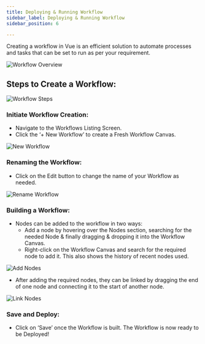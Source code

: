 ```yaml
---
title: Deploying & Running Workflow
sidebar_label: Deploying & Running Workflow
sidebar_position: 6

---
```


<head>
  <title> Deploying & Running Workflow  </title>
  <meta name="description" content="" />
</head>
Creating a workflow in Vue is an efficient solution to automate processes and tasks that can be set to run as per your requirement.

![Workflow Overview](https://d1r1e7xjkfj7nz.cloudfront.net/image-20240520-103334.png)

## Steps to Create a Workflow:

![Workflow Steps](https://d1r1e7xjkfj7nz.cloudfront.net/image-20240520-103800.png)

### Initiate Workflow Creation:

- Navigate to the Workflows Listing Screen.
- Click the ‘+ New Workflow’ to create a Fresh Workflow Canvas.

![New Workflow](https://d1r1e7xjkfj7nz.cloudfront.net/image-20240520-065042.png)

### Renaming the Workflow:
- Click on the Edit button to change the name of your Workflow as needed.

![Rename Workflow](https://d1r1e7xjkfj7nz.cloudfront.net/image-20240520-065251.png)

### Building a Workflow:

- Nodes can be added to the workflow in two ways:
  - Add a node by hovering over the Nodes section, searching for the needed Node & finally dragging & dropping it into the Workflow Canvas.
  - Right-click on the Workflow Canvas and search for the required node to add it. This also shows the history of recent nodes used.

![Add Nodes](https://d1r1e7xjkfj7nz.cloudfront.net/image-20240520-071522.png)

- After adding the required nodes, they can be linked by dragging the end of one node and connecting it to the start of another node.

![Link Nodes](https://d1r1e7xjkfj7nz.cloudfront.net/image-20240520-074222.png)

### Save and Deploy:

- Click on ‘Save’ once the Workflow is built. The Workflow is now ready to be Deployed!
